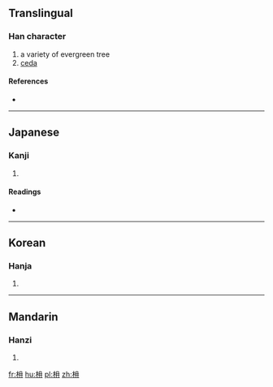 {{also|楠}}
==Translingual==

===Han character===
{{Han char|rn=75|rad=木|as=04|sn=8|four=|canj=木月一一 (DBMM)}}

# a variety of evergreen tree
# [[ceda]]

====References====
* {{Han ref|kx=0515.070|dkj=14537|dj=0903.070|hdz=21168.100|uh=678F|ud=26511}}

----

==Japanese==

===Kanji===
{{ja-kanji|grade=|rs=木04}}

# {{defn|lang=ja|sort=木04}}

====Readings====
* {{ja-readings|on=[[だん]] (dan), [[なん]] (nan), [[ぜん]] (zen), [[ねん]] (nen)|kun=[[くすのき]] (kusunoki)}}

----

==Korean==

===Hanja===
{{ko-hanja|hangeul=남|eumhun=|rv=nam|mr=nam|y=nam}}

# {{defn|lang=ko|sort=木04}}

----

==Mandarin==

===Hanzi===
{{cmn-hanzi|pin=[[nán]] ([[nan2]]), [[yā]] ([[ya1]])|wg=nan<sup>2</sup>, ya<sup>1</sup>}}

# {{defn|lang=cmn|sort=木04}}

[[fr:枏]]
[[hu:枏]]
[[pl:枏]]
[[zh:枏]]